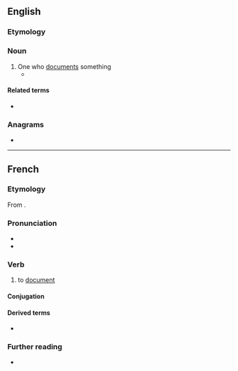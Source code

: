 ==English==

===Etymology===
{{suffix|en|document|er}}

===Noun===
{{en-noun}}

# One who [[document]]s something
#* {{quote-journal|en|1988|June 10|Justin Hayford|The Human Radio|Chicago Reader|url=https://securesite.chireader.com/cgi-bin/Archive/abridged2.bat?path=1988/880610/SHERRI
|passage=But Osterman is not merely a '''documenter''', preserving the lost art form of the radio drama.}}

====Related terms====
* {{l|en|documentarian}}

===Anagrams===
* {{anagrams|en|a=cdeemnortu|redocument}}

----

==French==

===Etymology===
From {{suffix|fr|document|er}}.

===Pronunciation===
* {{fr-IPA|pos=v}}
* {{audio|fr|LL-Q150 (fra)-Lyokoï-documenter.wav|Audio}}

===Verb===
{{fr-verb}}

# to [[document]] {{gloss|to record in documents}}

====Conjugation====
{{fr-conj-auto}}

====Derived terms====
* {{l|fr|documentation}}

===Further reading===
* {{R:TLFi}}